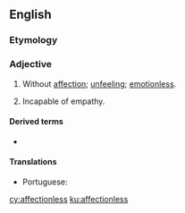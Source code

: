 ==English==

===Etymology===
{{suffix|en|affection|less}}

===Adjective===
{{en-adj}}
# Without [[affection]]; [[unfeeling]]; [[emotionless]].
# {{lb|en|psychology}} Incapable of empathy.

====Derived terms====
* {{l|en|affectionlessness}}

====Translations====
{{trans-top|without affection}}
* Portuguese: {{t|pt|inafetivo}}
{{trans-mid}}
{{trans-bottom}}

[[cy:affectionless]]
[[ku:affectionless]]